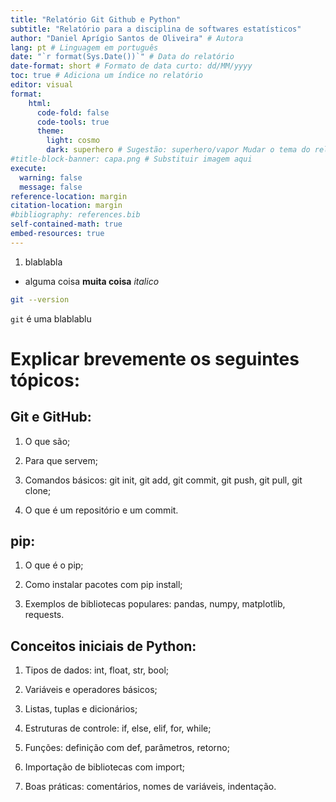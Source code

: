 ```yaml
---
title: "Relatório Git Github e Python"
subtitle: "Relatório para a disciplina de softwares estatísticos"
author: "Daniel Aprígio Santos de Oliveira" # Autora
lang: pt # Linguagem em português
date: "`r format(Sys.Date())`" # Data do relatório
date-format: short # Formato de data curto: dd/MM/yyyy 
toc: true # Adiciona um índice no relatório
editor: visual
format: 
    html: 
      code-fold: false
      code-tools: true
      theme: 
        light: cosmo
        dark: superhero # Sugestão: superhero/vapor Mudar o tema do relatório aqui
#title-block-banner: capa.png # Substituir imagem aqui
execute:
  warning: false
  message: false
reference-location: margin
citation-location: margin
#bibliography: references.bib
self-contained-math: true
embed-resources: true
---
```


1. blablabla
- alguma coisa 
**muita coisa** 
*italico*
```bash
git --version
```
`git` é uma blablablu

# Explicar brevemente os seguintes tópicos:

## Git e GitHub:

1. O que são;

2. Para que servem;

3. Comandos básicos: git init, git add, git commit, git push, git pull, git clone;

4. O que é um repositório e um commit.

## pip:

1. O que é o pip;

2. Como instalar pacotes com pip install;

3. Exemplos de bibliotecas populares: pandas, numpy, matplotlib, requests.

## Conceitos iniciais de Python:

1. Tipos de dados: int, float, str, bool;

2. Variáveis e operadores básicos;

3. Listas, tuplas e dicionários;

4. Estruturas de controle: if, else, elif, for, while;

5. Funções: definição com def, parâmetros, retorno;

6. Importação de bibliotecas com import;

7. Boas práticas: comentários, nomes de variáveis, indentação.